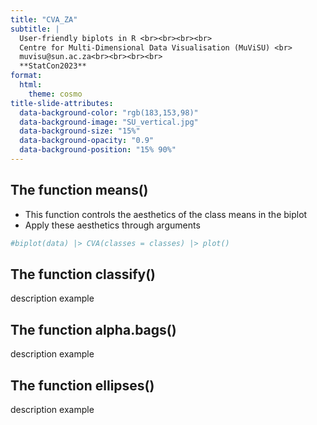 ```yaml
---
title: "CVA_ZA"
subtitle: |
  User-friendly biplots in R <br><br><br><br>
  Centre for Multi-Dimensional Data Visualisation (MuViSU) <br>
  muvisu@sun.ac.za<br><br><br><br>
  **StatCon2023**
format:
  html:
    theme: cosmo
title-slide-attributes:
  data-background-color: "rgb(183,153,98)"
  data-background-image: "SU_vertical.jpg"
  data-background-size: "15%"
  data-background-opacity: "0.9"
  data-background-position: "15% 90%"
---
```


## The function means()
- This function controls the aesthetics of the class means in the biplot
- Apply these aesthetics through arguments

```r
#biplot(data) |> CVA(classes = classes) |> plot()
```


## The function classify()

description example

## The function alpha.bags()

description example

## The function ellipses()

description example
